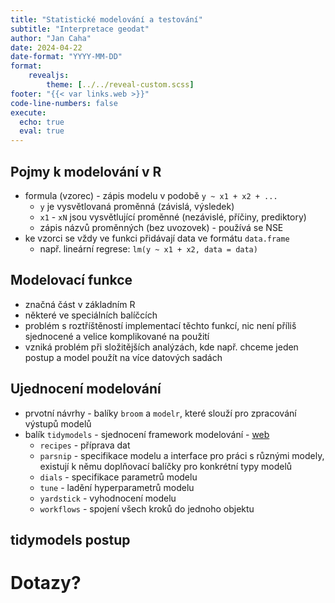 ```yaml
---
title: "Statistické modelování a testování"
subtitle: "Interpretace geodat"
author: "Jan Caha"
date: 2024-04-22
date-format: "YYYY-MM-DD"
format: 
    revealjs:
        theme: [../../reveal-custom.scss]
footer: "{{< var links.web >}}"
code-line-numbers: false
execute:
  echo: true
  eval: true
---
```


## Pojmy k modelování v [R]{.software}

- formula (vzorec) - zápis modelu v podobě `y ~ x1 + x2 + ...`
  - `y` je vysvětlovaná proměnná (závislá, výsledek)
  - `x1` - `xN` jsou vysvětlující proměnné (nezávislé, příčiny, prediktory)
  - zápis názvů proměnných (bez uvozovek) - používá se NSE
- ke vzorci se vždy ve funkci přidávají data ve formátu `data.frame`
  - např. lineární regrese: `lm(y ~ x1 + x2, data = data)` 

## Modelovací funkce

- značná část v základním [R]{.software}
- některé ve speciálních balíčcích
- problém s roztříštěností implementací těchto funkcí, nic není příliš sjednocené a velice komplikované na použití
- vzniká problém při složitějších analýzách, kde např. chceme jeden postup a model použít na více datových sadách

## Ujednocení modelování

- prvotní návrhy - balíky `broom` a `modelr`, které slouží pro zpracování výstupů modelů
- balík `tidymodels` - sjednocení framework modelování - [web](https://www.tidymodels.org/)
  - `recipes` - příprava dat
  - `parsnip` - specifikace modelu a interface pro práci s různými modely, existují k němu doplňovací balíčky pro konkrétní typy modelů
  - `dials` - specifikace parametrů modelu
  - `tune` - ladění hyperparametrů modelu
  - `yardstick` - vyhodnocení modelu
  - `workflows` - spojení všech kroků do jednoho objektu

## [tidymodels]{.software} postup



# Dotazy?{.center}
